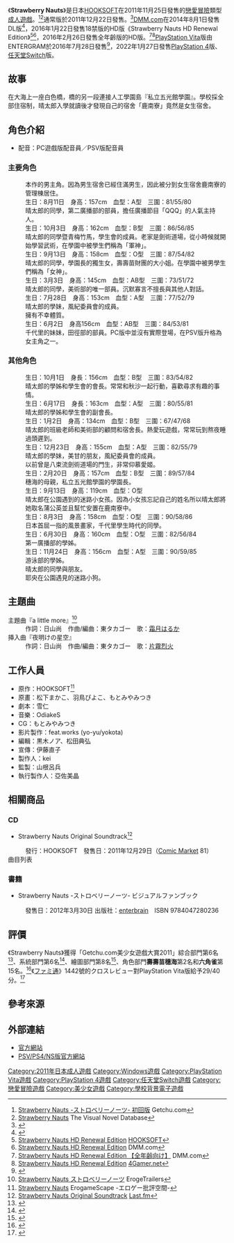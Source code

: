 {{NoteTA
| G1=Games
}}
{{Infobox animanga/Headerofja
| title= Strawberry Nauts
| image= Strawberry Nauts game cover.jpg
| size= 263px
| caption= 
| japanese= Strawberry Nauts -ストロベリーノーツ-
| english= Strawberry Nauts
| kana= ストロベリーノーツ
| romaji=
| genre=戀愛、校園
}}
{{Infobox animanga/Game
| 標題=
| 類型=[[戀愛冒險|戀愛冒險]]
| 使用平台=Windows XP/Vista/7<br>[[PlayStation_Vita|PlayStation Vita]]<br>[[PlayStation_4|PlayStation 4]]<br>[[任天堂Switch|任天堂Switch]]
| 遊戲引擎=
| 開發團隊=[[HOOKSOFT|HOOKSOFT]]
| 代理商=HOOKSOFT（PC）<br>[[DMM.com|DMM.com]]（DL版、HD版）<br>ENTERGRAM（PSV/PS4/NS）
| 製作人=kei
| 監製=山根呂兵
| 腳本=雪仁、灰上實秀（PSV）
| 人物設定=松下まかこ、羽鳥ぴよこ<br />もとみやみつき、ミズたま（PSV）
| 音樂=OdiakeS
| 遊戲人數=1
| 發售日=2011年11月25日（初回版）<br>2011年12月22日（通常版）<br>2014年8月1日（DL版）<br>2016年1月22日（18禁HD版）<br>2016年2月26日（全年齡HD版）<br>2016年7月28日（PSV）<br>2022年1月27日（PS4/NS）
| 對象年齡=18禁、全年齡（PC）
| 結局數=10
}}
{{Infobox animanga/Footerofja}}
《'''Strawberry Nauts'''》是日本[[HOOKSOFT|HOOKSOFT]]在2011年11月25日發售的[[戀愛冒險|戀愛冒險]]類型[[日本成人遊戲|成人遊戲]]。<ref>[http://www.getchu.com/soft.phtml?id=713538 Strawberry Nauts -ストロベリーノーツ- 初回版] {{Wayback|url=http://www.getchu.com/soft.phtml?id=713538 |date=20150221210624 }}Getchu.com{{ja}}</ref><ref>[https://vndb.org/v7507 Strawberry Nauts] {{Wayback|url=https://vndb.org/v7507 |date=20150110052037 }}The Visual Novel Database{{en}}</ref>通常版於2011年12月22日發售。<ref>{{cite web|url=http://www.getchu.com/soft.phtml?id=727537|title=Strawberry Nauts -ストロベリーノーツ- 通常版|publisher=Getchu.com|accessdate=2016年1月22日|language=ja|archive-date=2016年1月10日|archive-url=https://web.archive.org/web/20160110062433/http://www.getchu.com/soft.phtml?id=727537|dead-url=no}}</ref>[[DMM.com|DMM.com]]在2014年8月1日發售DL版<ref>{{cite web|url=http://dlsoft.dmm.co.jp/detail/roboprn_0007/|title=Strawberry Nauts|publisher=[[DMM.com|DMM.com]]|accessdate=2016年1月22日|language=ja|archive-date=2016年1月28日|archive-url=https://web.archive.org/web/20160128081239/http://dlsoft.dmm.co.jp/detail/roboprn_0007/|dead-url=no}}</ref>，2016年1月22日發售18禁版的HD版《Strawberry Nauts HD Renewal Edition》<ref>[http://www.hook-net.jp/strawberrynauts/sn_hd.htm Strawberry Nauts HD Renewal Edition] {{Wayback|url=http://www.hook-net.jp/strawberrynauts/sn_hd.htm |date=20160111064929 }}[[HOOKSOFT|HOOKSOFT]]{{ja}}</ref><ref>[http://dlsoft.dmm.co.jp/detail/has_0012/ Strawberry Nauts HD Renewal Edition] {{Wayback|url=http://dlsoft.dmm.co.jp/detail/has_0012/ |date=20160213200838 }}DMM.com{{ja}}</ref>，2016年2月26日發售全年齡版的HD版。<ref>[http://dlsoft.dmm.com/detail/ihas_0002/ Strawberry Nauts HD Renewal Edition 【全年齢向け】] {{Wayback|url=http://dlsoft.dmm.com/detail/ihas_0002/ |date=20160429010512 }}DMM.com{{ja}}</ref><ref>[http://www.4gamer.net/games/334/G033489/ Strawberry Nauts HD Renewal Edition] {{Wayback|url=http://www.4gamer.net/games/334/G033489/ |date=20160421155705 }}[[4Gamer.net|4Gamer.net]]{{ja}}</ref>[[PlayStation_Vita|PlayStation Vita]]版由ENTERGRAM於2016年7月28日發售<ref>{{cite web|url=https://www.amazon.co.jp/dp/B01E3QLADW/|script-title=ja:ストロベリーノーツ 通常版|publisher=[[日本亞馬遜|日本亞馬遜]]|accessdate=2016年8月19日|language=ja}}</ref>，2022年1月27日發售[[PlayStation_4|PlayStation 4]]版、[[任天堂Switch|任天堂Switch]]版。

== 故事 ==
在大海上一座白色橋，橋的另一段連接人工學園島『私立五光館學園』。學校採全部住宿制，晴太郎入學就讀後才發現自己的宿舍「鹿南寮」竟然是女生宿舍。

== 角色介紹 ==
*配音：PC遊戲版配音員／PSV版配音員

=== 主要角色 ===
;{{nihongo|羽戶晴太郎|羽戸 晴太郎（はと せいたろう）|}}
:本作的男主角。因為男生宿舍已經住滿男生，因此被分到女生宿舍鹿南寮的管理棟居住。
;{{nihongo|日和橙子|日和 橙子（ひわ とうこ）|[[聲優|CV]]：佐藤良子<ref name="Character1">{{cite web|url=http://www.hook-net.jp/strawberrynauts/chara.htm|title=Character|publisher=HOOKSOFT|accessdate=2016年12月23日|language=ja|archive-date=2016年9月12日|archive-url=https://web.archive.org/web/20160912212601/http://www.hook-net.jp/strawberrynauts/chara.htm|dead-url=no}}</ref> / [[後藤麻衣|後藤麻衣]]<ref name="Character2">{{cite web|url=http://www.entergram.co.jp/strawberrynauts/character.html|title=Character|publisher=ENTERGRAM|accessdate=2016年12月23日|language=ja|archive-date=2016年10月23日|archive-url=https://web.archive.org/web/20161023172648/http://www.entergram.co.jp/strawberrynauts/character.html|dead-url=no}}</ref>}}
:生日：8月11日　身高：157cm　血型：A型　三圍：81/55/80
:晴太郎的同學，第二廣播部的部員，擔任廣播節目「QQQ」的人氣主持人。
;{{nihongo|八束愛姬|八束 愛姫（やつか いつき）|CV：{{lang|ja|木村あやか}}<ref name="Character1"/> / [[豬口有佳|豬口有佳]]<ref name="Character2"/>}}
:生日：10月3日　身高：162cm　血型：B型　三圍：86/56/85
:晴太郎的同學暨青梅竹馬，學生會的成員。老家是劍術道場，從小時候就開始學習武術，在學園中被學生們稱為「軍神」。
;{{nihongo|壽壽苗穗海|寿々苗 穂海（すずなえ ほうみ）|CV：{{lang|ja|鮎川ひなた}}<ref name="Character1"/> / [[阪田佳代|阪田佳代]]<ref name="Character2"/>}}
:生日：9月13日　身高：158cm　血型：O型　三圍：87/54/82
:晴太郎的同學，學園長的獨生女，壽壽苗財團的大小姐。在學園中被男學生們稱為「女神」。
;{{nihongo|楠耶央|楠 耶央（くすのき やお）|CV：[[井村屋穗乃香|井村屋穗乃香]]<ref name="Character1"/> / [[萩原惠美子|萩原惠美子]]<ref name="Character2"/>}}
:生日：3月3日　身高：145cm　血型：AB型　三圍：73/51/72
:晴太郎的同學，美術部的唯一部員。沉默寡言不擅長與其他人對話。
;{{nihongo|青兔美甘|青兎 みかも（あおと みかも）|CV：[[櫻川未央|櫻川未央]]<ref name="Character1"/> / [[小林真紀|小林真紀]]<ref name="Character2"/>}}
:生日：7月28日　身高：153cm　血型：A型　三圍：77/52/79
:晴太郎的學妹，風紀委員會的成員。
:擁有不幸體質。
;{{nihongo|讀丸萬里佳|読丸 万里佳（とうまる まりか）|CV：[[金元壽子|金元壽子]]<ref name="Character2"/>}}
:生日：6月2日　身高156cm　血型：AB型　三圍：84/53/81
:千代里的妹妹，田徑部的部員。PC版中並沒有實際登場，在PSV版升格為女主角之一。

=== 其他角色 ===
;{{nihongo|千奈朝霧|千奈 朝霧（せんな あさぎり）|CV：サトウユキ<ref name="Character1"/> / 米島希<ref name="Character2"/>}}
:生日：10月1日　身長：156cm　血型：B型　三圍：83/54/82
:晴太郎的學姊和學生會的會長。常常和秋沙一起行動，喜歡尋求有趣的事情。
;{{nihongo|瀧秋沙|瀧 秋沙（たき あいさ）|CV：{{lang|ja|ひなき藍}}<ref name="Character1"/> / {{lang|ja|ミルノ純}}<ref name="Character2"/>}}
:生日：6月17日　身長：163cm　血型：A型　三圍：80/55/81
: 晴太郎的學姊和學生會的副會長。
;{{nihongo|讀丸千代里|読丸 千代里（とうまる ちより）|CV：金松由花<ref name="Character1"/> / 同左<ref name="Character2"/>}}
:生日：1月2日　身高：134cm　血型：B型　三圍：67/47/68
:晴太郎的班級老師和美術部的顧問和宿舍長。熱愛玩遊戲，常常玩到熬夜睡過頭遲到。
;{{nihongo|六角雀|六角 すずめ（ろっかく すずめ）|CV：{{lang|ja|宮沢ゆあな}}<ref name="Character1"/> / 同左<ref name="Character2"/>}}
:生日：12月23日　身高：155cm　血型：A型　三圍：82/55/79
:晴太郎的學妹，美甘的朋友，風紀委員會的成員。
:以前曾是八束流劍術道場的門生，非常仰慕愛姬。
;{{nihongo|壽壽苗環|寿々苗 環（すずなえ たまき）|CV：{{lang|ja|湯出たまこ}}<ref name="Character1"/>}}
:生日：2月20日　身高：157cm　血型：B型　三圍：89/57/84
:穗海的母親，私立五光館學園的學園長。
;{{nihongo|蒲公英|たんぽぽ|CV：新堂真弓<ref name="Character1"/>}}
:生日：9月13日　身高：119cm　血型：O型
:晴太郎在公園遇到的迷路小女孩。因為小女孩忘記自己的姓名所以晴太郎將她取名蒲公英並且幫忙安置在鹿南寮中。
;{{nihongo|木曾川聰子|木曽川 聡子（きそがわ さとこ）|CV：鈴音華月<ref name="Character1"/>}}
:生日：8月3日　身高：158cm　血型：O型　三圍：90/58/86
:日本首屈一指的風景畫家，千代里學生時代的同學。
;{{nihongo|古代蘭子|古代 蘭子（こだい らんこ）|CV：柚李<ref name="Character1"/>}}
:生日：6月30日　身高：160cm　血型：O型　三圍：82/56/84
:第一廣播部的學姊。
;{{nihongo|上級生女子C|上級生女子C（じょうきゅうせいじょし-しー）|CV：[[まきいづみ|まきいづみ]]<ref name="Character1"/>}}
:生日：11月24日　身高：156cm　血型：A型　三圍：90/59/85
:游泳部的學姊。
;{{nihongo|紬木智|紬木 智（つむぎ とも）|CV：城樹翔<ref name="Character1"/>}}
:晴太郎的同學與朋友。
;{{nihongo|蘇格拉底|ソクラテス|CV：杉原茉莉<ref name="Character1"/>}}
:耶央在公園遇見的迷路小狗。

== 主題曲 ==
;主題曲『a little more』<ref>[http://erogetrailers.com/soft/7820 Strawberry Nauts ストロベリーノーツ] {{Wayback|url=http://erogetrailers.com/soft/7820 |date=20151122184416 }}ErogeTrailers{{ja}}</ref>
:作詞：日山尚　作曲/編曲：東タカゴー　歌：[[霜月はるか|霜月はるか]]
;挿入曲『夜明けの星空』
:作詞：日山尚　作曲/編曲：東タカゴー　歌：[[片霧烈火|片霧烈火]]

==工作人員==
*原作：HOOKSOFT<ref>[http://erogamescape.dyndns.org/~ap2/ero/toukei_kaiseki/game.php?game=15964#ad Strawberry Nauts] {{Wayback|url=http://erogamescape.dyndns.org/~ap2/ero/toukei_kaiseki/game.php?game=15964#ad |date=20110916154711 }}ErogameScape -エロゲー批評空間-{{ja}}</ref>
*原畫：松下まかこ、羽鳥ぴよこ、もとみやみつき
*劇本：雪仁
*音樂：OdiakeS
*CG：もとみやみつき
*影片製作：feat.works (yo-yu/yokota)
*編輯：黒木ノア、松田典弘
*宣傳：伊藤直子
*製作人：kei
*監製：山根呂兵
*執行製作人：亞佐美晶

==相關商品==
===CD===
*Strawberry Nauts Original Soundtrack<ref>[http://www.last.fm/music/OdiakeS/Strawberry+Nauts+Original+Soundtrack Strawberry Nauts Original Soundtrack] {{Wayback|url=http://www.last.fm/music/OdiakeS/Strawberry+Nauts+Original+Soundtrack |date=20190218002220 }}[[Last.fm|Last.fm]]{{en}}</ref>
:發行：HOOKSOFT　發售日：2011年12月29日（[[Comic_Market|Comic Market]] 81）
;曲目列表
{{columns-list|4|{{lang|ja|
#a little more
#あかるいひより
#いつものモーニング
#嬉しい日の雑談
#選ぶもの、選ばれるもの
#穏やかすぎない昼時
#可憐純情小町
#今日も続く憩いの空間
#苦し紛れの適当な
#気配のたどり着く先
#この空のこの街で
#咲く花のおまじない
#染み渡る雨音
#隙間なき背と背
#迫りくる時に
#その光景、まさに
#たぶん、余裕
#ちいさなしあわせのじかん
#束の間ダッシュ
#手が届くように
#得意な科目は社会です
#涙ぐましいわんこ
#ニヤニヤタイム
#濡れた頬の瞬き
#眠りにつく前に 
#残りの夕日を追いかけて
#離れない。離さない。
#秘密のことば
#膨らむ恋心、広がる愛情
#平和も突然やってくる
#夜明けの星空
}}}}

===書籍===
*Strawberry Nauts -ストロベリーノーツ- ビジュアルファンブック
:發售日：2012年3月30日 出版社：[[enterbrain|enterbrain]]　ISBN 9784047280236

== 評價 ==
《Strawberry Nauts》獲得「Getchu.com美少女遊戲大賞2011」綜合部門第6名<ref>{{cite web|url=http://www.getchu.com/pc/2011_g_ranking/|title=美少女ゲーム大賞2011 総合部門 投票結果発表|publisher=Getchu.com|accessdate=2015年3月24日|language=ja|archive-date=2014年9月18日|archive-url=https://web.archive.org/web/20140918084454/http://www.getchu.com/pc/2011_g_ranking/|dead-url=no}}</ref>、系統部門第6名<ref>{{cite web|url=http://www.getchu.com/pc/2011_g_ranking/system.html|title=美少女ゲーム大賞2011 システム部門 投票結果発表|publisher=Getchu.com|accessdate=2015年3月24日|language=ja|archive-date=2015年3月13日|archive-url=https://web.archive.org/web/20150313050047/http://www.getchu.com/pc/2011_g_ranking/system.html|dead-url=no}}</ref>、繪圖部門第8名<ref>{{cite web|url=http://www.getchu.com/pc/2011_g_ranking/graphic.html|title=美少女ゲーム大賞2011 グラフィック部門 投票結果発表|publisher=Getchu.com|accessdate=2015年3月24日|language=ja|archive-date=2015年3月13日|archive-url=https://web.archive.org/web/20150313045947/http://www.getchu.com/pc/2011_g_ranking/graphic.html|dead-url=no}}</ref>、角色部門'''壽壽苗穗海'''第2名和'''六角雀'''第15名。<ref>{{cite web|url=http://www.getchu.com/pc/2011_g_ranking/chara.html|title=美少女ゲーム大賞2011 キャラクター部門 投票・結果発表|publisher=Getchu.com|accessdate=2015年3月24日|language=ja|archive-date=2016年2月9日|archive-url=https://web.archive.org/web/20160209054107/http://www.getchu.com/pc/2011_g_ranking/chara.html|dead-url=no}}</ref>《[[ファミ通|ファミ通]]》1442號的クロスレビュー對PlayStation Vita版給予29/40分。<ref>{{cite web|url=http://www.famitsu.com/cominy/?m=pc&a=page_h_title&title_id=33582|title=ストロベリーノーツ|publisher=[[ファミ通.com|ファミ通.com]]|language=ja|accessdate=2016-12-18|archive-date=2016-10-10|archive-url=https://web.archive.org/web/20161010133307/http://www.famitsu.com/cominy/?m=pc&a=page_h_title&title_id=33582|dead-url=no}}</ref>

== 參考來源 ==
{{Reflist|2}}

== 外部連結 ==
*[http://www.hook-net.jp/strawberrynauts/index.htm 官方網站] {{Wayback|url=http://www.hook-net.jp/strawberrynauts/index.htm |date=20160401125822 }}{{ja}}
*[http://www.entergram.co.jp/strawberrynauts/index.html PSV/PS4/NS版官方網站] {{Wayback|url=http://www.entergram.co.jp/strawberrynauts/index.html |date=20160501174819 }}{{ja}}

{{HOOKSOFT}}

[[Category:2011年日本成人遊戲|Category:2011年日本成人遊戲]]
[[Category:Windows遊戲|Category:Windows遊戲]]
[[Category:PlayStation_Vita遊戲|Category:PlayStation Vita遊戲]]
[[Category:PlayStation_4遊戲|Category:PlayStation 4遊戲]]
[[Category:任天堂Switch遊戲|Category:任天堂Switch遊戲]]
[[Category:戀愛冒險遊戲|Category:戀愛冒險遊戲]]
[[Category:美少女遊戲|Category:美少女遊戲]]
[[Category:學校背景電子遊戲|Category:學校背景電子遊戲]]